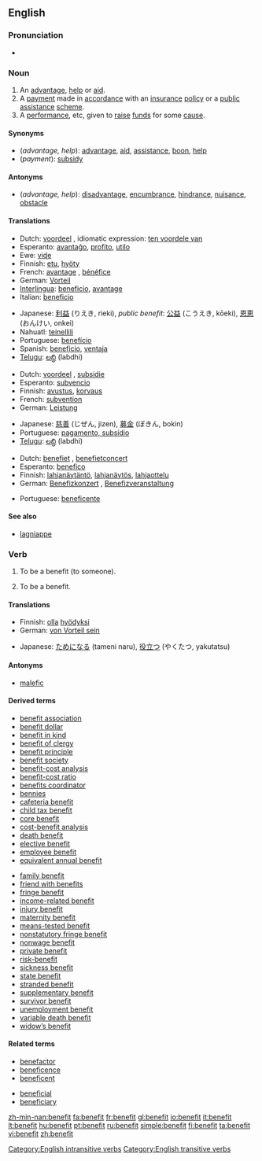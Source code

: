 ==English==

===Pronunciation===
*{{audio|en-us-benefit.ogg|Audio (US)}}

===Noun===
{{en-noun}}

# An [[advantage]], [[help]] or [[aid]].
# A [[payment]] made in [[accordance]] with an [[insurance]] [[policy]] or a [[public]] [[assistance]] [[scheme]].
# A [[performance]], etc, given to [[raise]] [[fund]]s for some [[cause]].

====Synonyms====
*(''advantage, help''): [[advantage]], [[aid]], [[assistance]], [[boon]], [[help]]
*(''payment''): [[subsidy]]

====Antonyms====
*(''advantage, help''): [[disadvantage]], [[encumbrance]], [[hindrance]], [[nuisance]], [[obstacle]]

====Translations====
{{trans-top|advantage, help or aid}}
*Dutch: [[voordeel]] {{n}}, idiomatic expression: [[ten voordele van]]
*Esperanto: [[avantaĝo]], [[profito]], [[utilo]]
*Ewe: [[viɖe]]
*Finnish: [[etu]], [[hyöty]]
*French: [[avantage]] {{m}}, [[bénéfice]] {{m}}
*German: [[Vorteil]] {{m}}
*[[Interlingua]]: [[beneficio]], [[avantage]]
*Italian: [[beneficio]] {{m}}
{{trans-mid}}
*Japanese: [[利益]] (りえき, rieki), ''public benefit'': [[公益]] (こうえき, kōeki), [[恩恵]] (おんけい, onkei)
*Nahuatl: [[teinellili]]
*Portuguese: [[benefício]]
*Spanish: [[beneficio]], [[ventaja]]
*[[Telugu]]: [[లబ్ధి]] (labdhi)
{{trans-bottom}}

{{trans-top|payment, subsidy}}
*Dutch: [[voordeel]] {{n}}, [[subsidie]] {{f}}
*Esperanto: [[subvencio]]
*Finnish: [[avustus]], [[korvaus]]
*French: [[subvention]] {{f}}
*German: [[Leistung]] {{f}}
{{trans-mid}}
*Japanese: [[慈善]] (じぜん, jizen), [[募金]] (ぼきん, bokin)
*Portuguese: [[pagamento, subsídio]]
*[[Telugu]]: [[లబ్ధి]] (labdhi)
{{trans-bottom}}

{{trans-top|performance given to raise funds}}
*Dutch: [[benefiet]] {{m}}, [[benefietconcert]] {{n}}
*Esperanto: [[benefico]]
*Finnish: [[lahjanäytäntö]], [[lahjanäytös]], [[lahjaottelu]]
*German: [[Benefizkonzert]] {{n}}, [[Benefizveranstaltung]] {{f}}
{{trans-mid}}
*Portuguese: [[beneficente]]
{{trans-bottom}}

====See also====
*[[lagniappe]]

===Verb===
{{en-verb}}

# {{transitive}} To be a benefit (to someone).
# {{intransitive}} To be a benefit.

====Translations====
{{trans-top|be a benefit (to someone)}}
{{trans-mid}}
{{trans-bottom}}

{{trans-top|to be a benefit}}
*Finnish: [[olla]] [[hyödyksi]]
*German: [[von Vorteil sein]]
{{trans-mid}}
*Japanese: [[ためになる]] (tameni naru), [[役立つ]] (やくたつ, yakutatsu)
{{trans-bottom}}

====Antonyms====
*[[malefic]]

====Derived terms====
{{rel-top|terms derived from "benefit"}}
*[[benefit association]]
*[[benefit dollar]]
*[[benefit in kind]]
*[[benefit of clergy]]
*[[benefit principle]]
*[[benefit society]]
*[[benefit-cost analysis]]
*[[benefit-cost ratio]]
*[[benefits coordinator]]
*[[bennies]]
*[[cafeteria benefit]]
*[[child tax benefit]]
*[[core benefit]]
*[[cost-benefit analysis]]
*[[death benefit]]
*[[elective benefit]]
*[[employee benefit]]
*[[equivalent annual benefit]]
{{rel-mid}}
*[[family benefit]]
*[[friend with benefits]]
*[[fringe benefit]]
*[[income-related benefit]]
*[[injury benefit]]
*[[maternity benefit]]
*[[means-tested benefit]]
*[[nonstatutory fringe benefit]]
*[[nonwage benefit]]
*[[private benefit]]
*[[risk-benefit]]
*[[sickness benefit]]
*[[state benefit]]
*[[stranded benefit]]
*[[supplementary benefit]]
*[[survivor benefit]]
*[[unemployment benefit]]
*[[variable death benefit]]
*[[widow’s benefit]]
{{rel-bottom}}

====Related terms====
{{rel-top|terms related to "benefit"}}
*[[benefactor]]
*[[beneficence]]
*[[beneficent]]
{{rel-mid}}
*[[beneficial]]
*[[beneficiary]]
{{rel-bottom}}

[[Category:English intransitive verbs]]
[[Category:English transitive verbs]]

[[zh-min-nan:benefit]]
[[fa:benefit]]
[[fr:benefit]]
[[gl:benefit]]
[[io:benefit]]
[[it:benefit]]
[[lt:benefit]]
[[hu:benefit]]
[[pt:benefit]]
[[ru:benefit]]
[[simple:benefit]]
[[fi:benefit]]
[[ta:benefit]]
[[vi:benefit]]
[[zh:benefit]]